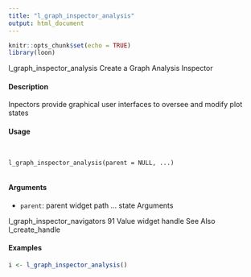 ```yaml
---
title: "l_graph_inspector_analysis"
output: html_document
---
```


```r
knitr::opts_chunk$set(echo = TRUE)
library(loon)
```
l_graph_inspector_analysis
Create a Graph Analysis Inspector

#### Description 

Inpectors provide graphical user interfaces to oversee and modify plot states

#### Usage
<pre><code>

l_graph_inspector_analysis(parent = NULL, ...)

</code></pre>
#### Arguments 

* ``parent ``:  parent widget path
... state  Arguments 

l_graph_inspector_navigators 91
Value
widget handle
See Also
l_create_handle

#### Examples 
```r
i <- l_graph_inspector_analysis()
```
